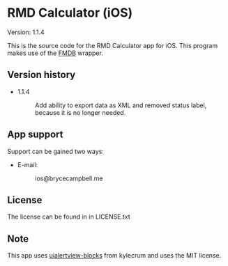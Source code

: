 = RMD Calculator (iOS) =

Version: 1.1.4

This is the source code for the RMD Calculator app for iOS. This program makes use of the [https://github.com/ccgus/fmdb FMDB] wrapper.

== Version history ==

<ul>
<li>
<dl>
<dt>1.1.4</dt>
<dd>Add ability to export data as XML and removed status label, because it is no longer needed.</dd>
</dl>
</li>
</ul>

== App support ==

Support can be gained two ways:

<ul>
<li>
<dl>
<dt>E-mail:</dt>
<dd>ios@brycecampbell.me</dd>
</dl>
</li>
</ul>

== License ==

The license can be found in in LICENSE.txt

== Note ==

This app uses [https://github.com/kylecrum/uialertview-blocks uialertview-blocks] from kylecrum and uses the MIT license.